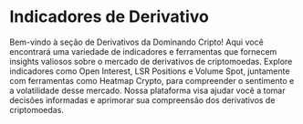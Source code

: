 # Indicadores de Derivativo

Bem-vindo à seção de Derivativos da Dominando Cripto! Aqui você encontrará uma variedade de indicadores e ferramentas que fornecem insights valiosos sobre o mercado de derivativos de criptomoedas. Explore indicadores como Open Interest, LSR Positions e Volume Spot, juntamente com ferramentas como Heatmap Crypto, para compreender o sentimento e a volatilidade desse mercado. Nossa plataforma visa ajudar você a tomar decisões informadas e aprimorar sua compreensão dos derivativos de criptomoedas.
